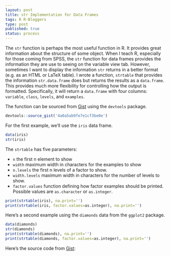 ```yaml
--- 
layout: post
title: str Implementation for Data Frames
tags: R R-Bloggers
type: post
published: true
status: process
---
```


The `str` function is perhaps the most useful function in R. It provides great information about the structure of some object. When I teach R, especially for those coming from SPSS, the `str` function for data frames provides the information they are use to seeing on the variable view tab. However, sometimes I want to display the information `str` returns in a better format (e.g. as an HTML or LaTeX table). I wrote a function, `strtable` that provides the information `str.data.frame` does but returns the results as a `data.frame`. This provides much more flexibility for controlling how the output is formatted. Specifically, it will return a `data.frame` with four columns: `variable`, `class`, `levels`, and `examples`.

The function can be sourced from [Gist](https://gist.github.com/jbryer/4a0a5ab9fe7e1cf3be0e) using the `devtools` package.

```r
devtools::source_gist('4a0a5ab9fe7e1cf3be0e')
```

For the first example, we'll use the `iris` data frame.

```r
data(iris)
str(iris)
```

The `strtable` has five parameters:

* `n` the first n element to show
* `width` maximum width in characters for the examples to show
* `n.levels` the first n levels of a factor to show.
* `width.levels` maximum width in characters for the number of levels to show.
* `factor.values` function defining how factor examples should be printed. Possible values are `as.character` or `as.integer`.

```r
print(strtable(iris), na.print='')
print(strtable(iris, factor.values=as.integer), na.print='')
```


Here's a second example using the `diamonds` data from the `ggplot2` package.

```r
data(diamonds)
str(diamonds)
print(strtable(diamonds), na.print='')
print(strtable(diamonds, factor.values=as.integer), na.print='')
```

Here's the source code from [Gist](https://gist.github.com/jbryer/4a0a5ab9fe7e1cf3be0e):

<script src="https://gist.github.com/jbryer/4a0a5ab9fe7e1cf3be0e.js"></script>

